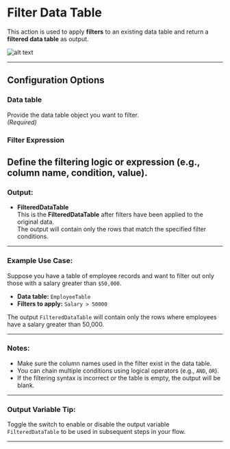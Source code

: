 # Filter Data Table

This action is used to apply **filters** to an existing data table and return a **filtered data table** as output.

![alt text](../../../assets/datatable/filter-data-table.png)

---

## Configuration Options

### Data table
  Provide the data table object you want to filter.  
  *(Required)*

### Filter Expression
  Define the filtering logic or expression (e.g., column name, condition, value).
---

### Output:
- **FilteredDataTable**  
  This is the **FilteredDataTable** after filters have been applied to the original data.  
  The output will contain only the rows that match the specified filter conditions.

---

### Example Use Case:
Suppose you have a table of employee records and want to filter out only those with a salary greater than `$50,000`.

- **Data table:** `EmployeeTable`
- **Filters to apply:** `Salary > 50000`

The output `FilteredDataTable` will contain only the rows where employees have a salary greater than 50,000.

---

### Notes:
- Make sure the column names used in the filter exist in the data table.
- You can chain multiple conditions using logical operators (e.g., `AND`, `OR`).
- If the filtering syntax is incorrect or the table is empty, the output will be blank.

---

### Output Variable Tip:
Toggle the switch to enable or disable the output variable `FilteredDataTable` to be used in subsequent steps in your flow.

---
